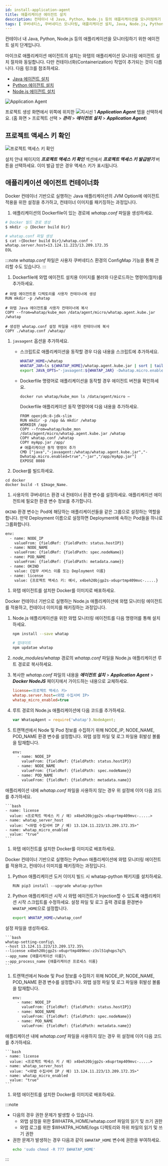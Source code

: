 ```yaml
---
id: install-application-agent
title: 애플리케이션 에이전트 설치
description: 컨테이너 내 Java, Python, Node.js 등의 애플리케이션을 모니터링하기 위한 에이전트 설치 단계입니다.
tags: [ 쿠버네티스, 쿠버네티스 모니터링, 애플리케이션 설치, Java, Node.js, Python ]
---
```


컨테이너 내 Java, Python, Node.js 등의 애플리케이션을 모니터링하기 위한 에이전트 설치 단계입니다.

마이크로 애플리케이션 에이전트의 설치는 와탭의 애플리케이션 모니터링 에이전트 설치 절차와 동일합니다. 다만 컨테이너화(Containerization) 작업이 추가되는 것이 다릅니다. 다음 링크를 참조하세요.

* [Java 에이전트 설치](java/install-agent)
* [Python 에이전트 설치](apm/python-install-agent)
* [Node.js 에이전트 설치](nodejs/install-agent)

![Application Agent](/img/kube-apm-agent.png)

프로젝트 생성 화면에서 위쪽에 위치한 ![지시선 1](/img/number-01.png) ***Application Agent*** 탭을 선택하세요. (홈 화면 > 프로젝트 선택 > ***관리*** > ***에이전트 설치*** > ***Application Agent***)

## 프로젝트 액세스 키 확인

![프로젝트 액세스 키 확인](https://img.whatap.io/media/images/whatap_kubernetes_application_agent_access_key.png)

설치 안내 페이지의 ***프로젝트 액세스 키 확인*** 섹션에서 ***프로젝트 액세스 키 발급받기*** 버튼을 선택하세요. 이미 발급 받은 경우 액세스 키가 표시됩니다.

## 애플리케이션 에이전트 컨테이너화

<Tabs>
<TabItem value="java" label="Java" default>

Docker 컨테이너 기반으로 실행하는 Java 애플리케이션의 JVM Option에 에이전트 적용을 위한 설정을 추가하고, 컨테이너 이미지를 패키징하는 과정입니다.

1. 애플리케이션의 Dockerfile이 있는 경로에 *whatap.conf* 파일을 생성하세요.

  ```bash
  # Docker 빌드 경로 생성
  $ mkdir -p {Docker build Dir}
  
  # whatap.conf 파일 생성  
  $ cat >{Docker build Dir}/whatap.conf <
  whatap.server.host=13.124.11.223/13.209.172.35
  EOL
  ```

  :::note
  *whatap.conf* 파일은 사용자 쿠버네티스 환경의 ConfigMap 기능을 통해 관리할 수도 있습니다.
  :::

1. Dockerfile에 와탭 에이전트 설치용 이미지를 불러와 다운로드하는 명령어(절차)를 추가하세요.

  ```docker
  # 와탭 에이전트용 디렉토리를 사용자 컨테이너에 생성
  RUN mkdir -p /whatap

  # 와탭 Java 에이전트를 사용자 컨테이너에 복사
  COPY --from=whatap/kube_mon /data/agent/micro/whatap.agent.kube.jar /whatap

  # 생성한 whatap.conf 설정 파일을 사용자 컨테이너에 복사
  COPY ./whatap.conf /whatap/    
  ```

1. `javaagent` 옵션을 추가하세요.

    * 스크립트로 애플리케이션을 동작할 경우 다음 내용을 스크립트에 추가하세요.

      ```bash
      WHATAP_HOME=/whatap
      WHATAP_JAR=ls ${WHATAP_HOME}/whatap.agent.kube.jar | sort | tail -1
      export JAVA_OPTS="-javaagent:${WHATAP_JAR} -Dwhatap.micro.enabled=true "
      ```

    * Dockerfile 명령어로 애플리케이션을 동작할 경우 에이전트 버전을 확인하세요.

      ```docker
      docker run whatap/kube_mon ls /data/agent/micro –
      ```

      Dockerfile 애플리케이션 동작 명령어에 다음 내용을 추가하세요.

      ```docker title='Dockerfile 샘플' {7-8} showLineNumbers
      FROM openjdk:8-jdk-slim
      RUN mkdir -p /app && mkdir /whatap
      WORKDIR /app
      COPY --from=whatap/kube_mon /data/agent/micro/whatap.agent.kube.jar /whatap
      COPY whatap.conf /whatap
      COPY myApp.jar /app/
      # 애플리케이션 동작 명령어 추가
      CMD ["java","-javaagent:/whatap/whatap.agent.kube.jar","-Dwhatap.micro.enabled=true","-jar","/app/myApp.jar"]
      EXPOSE 8080
      ```

1. Docker를 빌드하세요.

  ```docker
  cd docker
  docker build -t $Image_Name.
  ```

1. 사용자의 쿠버네티스 환경 내 컨테이너 환경 변수를 설정하세요. 애플리케이션 에이전트에 필요한 환경 변수 정보를 추가합니다.

  `OKIND` 환경 변수는 Pod에 해당하는 애플리케이션들을 같은 그룹으로 설정하는 역할을 합니다. 만약 Deployment 이름으로 설정하면 Deployment에 속하는 Pod들을 하나로 그룹화합니다.

  ```bash {8-9} showLineNumbers
  env:
    - name: NODE_IP
      valueFrom: {fieldRef: {fieldPath: status.hostIP}}
    - name: NODE_NAME
      valueFrom: {fieldRef: {fieldPath: spec.nodeName}}
    - name: POD_NAME
      valueFrom: {fieldRef: {fieldPath: metadata.name}}
    - name: OKIND
      value: {업무 서비스 이름 또는 Deployment 이름}
    - name: license
      value: {프로젝트 액세스 키: 예시, x4beh20bjgp2s-x6uprtmp409mvc-.....}
  ```

1. 와탭 에이전트를 설치한 Docker를 이미지로 배포하세요.

</TabItem>
<TabItem value="nodejs" label="Node.js">

Docker 컨테이너 기반으로 실행하는 Node.js 애플리케이션에 와탭 모니터링 에이전트를 적용하고, 컨테이너 이미지를 패키징하는 과정입니다.

1. Node.js 애플리케이션을 위한 와탭 모니터링 에이전트를 다음 명령어를 통해 설치하세요.

    ```bash
    npm install --save whatap

    # 업데이트
    npm updatae whatap
    ```

1. *node_modules/whatap* 경로의 *whatap.conf* 파일을 Node.js 애플리케이션 루트 경로로 복사하세요. 

1. 복사한 *whatap.conf* 파일의 내용을 ***에이전트 설치*** > ***Application Agent*** > ***Docker NodeJS*** 페이지에서 가이드하는 내용으로 교체하세요.

    ```ini title='whatap.conf'
    license=<프로젝트 액세스 키>
    whatap.server.host=<와탭 수집서버 IP>
    whatap_micro_enabled=true
    ```

1. 루트 경로의 Node.js 애플리케이션에 다음 코드를 추가하세요.

    ```javascript
    var WhatapAgent = require('whatap').NodeAgent;
    ```

1. 트랜잭션에서 Node 및 Pod 정보를 수집하기 위해 NODE_IP, NODE_NAME, POD_NAME 환경 변수를 설정합니다. 와탭 설정 파일 및 로그 파일용 휘발성 볼륨을 탑재합니다.

    ```bash
    env:
      - name: NODE_IP
        valueFrom: {fieldRef: {fieldPath: status.hostIP}}
      - name: NODE_NAME
        valueFrom: {fieldRef: {fieldPath: spec.nodeName}}
      - name: POD_NAME
        valueFrom: {fieldRef: {fieldPath: metadata.name}}
    ```
  
  애플리케이션 내에 *whatap.conf* 파일을 사용하지 않는 경우 위 설정에 이어 다음 코드를 추가하세요.

    ```bash
    - name: license
      value: <프로젝트 액세스 키 / 예) x4beh20bjgp2s-x6uprtmp409mvc-.....>
    - name: whatap_server_host
      value: "<와탭 수집서버 IP / 예) 13.124.11.223/13.209.172.35>"
    - name: whatap_micro_enabled
      value: "true"
    ```

1. 와탭 에이전트를 설치한 Docker를 이미지로 배포하세요.

</TabItem>
<TabItem value="python" label="Python">

Docker 컨테이너 기반으로 실행하는 Python 애플리케이션에 와탭 모니터링 에이전트를 적용하고, 컨테이너 이미지를 패키징하는 과정입니다.

1. Python 애플리케이션 도커 이미지 빌드 시 whatap-python 패키지를 설치하세요.

    ```docker title='python 3.7 버전'
    RUN pip3 install --upgrade whatap-python
    ```

1. Python 애플리케이션 시작 시 와탭 에이전트가 Injection할 수 있도록 애플리케이션 시작 스크립트를 수정하세요. 설정 파일 및 로그 출력 경로를 환경변수 `WHATAP_HOME`으로 설정합니다.

    ```bash
    export WHATAP_HOME=/whatap_conf
    ```

  설정 파일을 생성하세요.

    ```bash
    whatap-setting-config\
    --host 13.124.11.223/13.209.172.35\
    --license x4beh20bjgp2s-x6uprtmp409mvc-z3sl51qhqps7q7\
    --app_name {애플리케이션 이름}\
    --app_process_name {애플리케이션 프로세스 이름}
    ```

1. 트랜잭션에서 Node 및 Pod 정보를 수집하기 위해 NODE_IP, NODE_NAME, POD_NAME 환경 변수를 설정합니다. 와탭 설정 파일 및 로그 파일용 휘발성 볼륨을 탑재합니다.

    ```bash
    env:
      - name: NODE_IP
        valueFrom: {fieldRef: {fieldPath: status.hostIP}}
      - name: NODE_NAME
        valueFrom: {fieldRef: {fieldPath: spec.nodeName}}
      - name: POD_NAME
        valueFrom: {fieldRef: {fieldPath: metadata.name}}
    ```

  애플리케이션 내에 *whatap.conf* 파일을 사용하지 않는 경우 위 설정에 이어 다음 코드를 추가하세요.

    ```bash
    - name: license
      value: <프로젝트 액세스 키 / 예) x4beh20bjgp2s-x6uprtmp409mvc-.....>
    - name: whatap_server_host
      value: "<와탭 수집서버 IP / 예) 13.124.11.223/13.209.172.35>"
    - name: whatap_micro_enabled
      value: "true"
    ```

1. 와탭 에이전트를 설치한 Docker를 이미지로 배포하세요.

:::note
* 다음의 경우 권한 문제가 발생할 수 있습니다.
  - 와탭 설정을 위한 $WHATPA_HOME/whatap.conf 파일의 읽기 및 쓰기 권한
  - 와탭 로그를 위한 $WHATPA_HOME/logs 디렉토리와 하위 파일의 읽기 및 쓰기 권한
* 권한 문제가 발생하는 경우 다음과 같이 `$WHATAP_HOME` 변수에 권한을 부여하세요.
    ```bash
    echo 'sudo chmod -R 777 $WHATAP_HOME'
    ```
:::

</TabItem>
</Tabs>